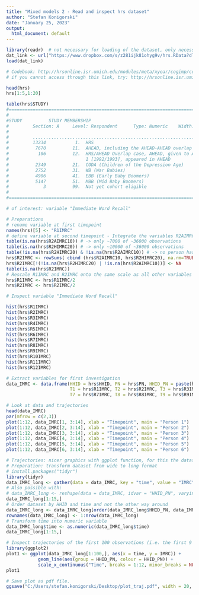 ```yaml
---
title: "Mixed models 2 - Read and inspect hrs dataset"
author: "Stefan Konigorski"
date: "January 25, 2023"
output:
  html_document: default
---
```


```r
library(readr)  # not necessary for loading of the dataset, only necessary to show labels and formatting of the dataset correctly
dat_link <- url("https://www.dropbox.com/s/z281ijk81ohyg9v/hrs.RData?dl=1")
load(dat_link)

# Codebook: http://hrsonline.isr.umich.edu/modules/meta/xyear/cogimp/codebook/cogimp9214a_ri.htm
# if you cannot access through this link, try: http://hrsonline.isr.umich.edu/modules/meta/xyear/cogimp/codebook/cogimp9216_00.html?_ga=2.32439230.1632035919.1574769911-792421365.1574769911 

head(hrs)
hrs[1:5,1:20]

table(hrs$STUDY)
#==========================================================================================
#
#STUDY          STUDY MEMBERSHIP
#         Section: A     Level: Respondent      Type: Numeric    Width: 2   Decimals: 0
#
#         .................................................................................
#         13234           1.  HRS
#          7670          11.  AHEAD, including the AHEAD-AHEAD overlap case
#           106          12.  HRS/AHEAD Overlap case, AHEAD, given to AHEAD after HRS Wave
#                             1 [1992/1993], appeared in AHEAD
#          2349          21.  CODA (Children of the Depression Age)
#          2752          31.  WB (War Babies)
#          4906          41.  EBB (Early Baby Boomers)
#          5147          51.  MBB (Mid Baby Boomers)
#             3          99.  Not yet cohort eligible
#
#==========================================================================================
```

```r
# of interest: variable "Immediate Word Recall"

# Preparations
# rename variable at first timepoint
names(hrs)[5] <- "R1IMRC"
# define variable at second timepoint - Integrate the variables R2AIMRC10 and R2HIMRC20, which both capture different subgroups of the sample at the second timepoint.
table(is.na(hrs$R2AIMRC10)) # -> only ~7000 of ~36000 observations
table(is.na(hrs$R2HIMRC20)) # -> only ~10000 of ~36000 observations
table(!is.na(hrs$R2HIMRC20) & !is.na(hrs$R2AIMRC10)) # -> no person has a value at both variables, i.e. the variables complement each other
hrs$R2IMRC <- rowSums( cbind (hrs$R2AIMRC10, hrs$R2HIMRC20), na.rm=TRUE)
hrs$R2IMRC[!(!is.na(hrs$R2HIMRC20) | !is.na(hrs$R2AIMRC10))] <- NA
table(is.na(hrs$R2IMRC))
# Rescale R1IMRC and R2IMRC onto the same scale as all other variables (measures 3-12 were on a scale of 1-10, measures 1-2 on the scale 1-20)
hrs$R1IMRC <- hrs$R1IMRC/2
hrs$R2IMRC <- hrs$R2IMRC/2
```

```r
# Inspect variable "Immediate Word Recall"

hist(hrs$R1IMRC)
hist(hrs$R2IMRC)
hist(hrs$R3IMRC)
hist(hrs$R4IMRC)
hist(hrs$R5IMRC)
hist(hrs$R6IMRC)
hist(hrs$R7IMRC)
hist(hrs$R8IMRC)
hist(hrs$R9IMRC)
hist(hrs$R10IMRC)
hist(hrs$R11IMRC)
hist(hrs$R12IMRC)
```

```r
# Extract variables for first investigation
data_IMRC <- data.frame(HHID = hrs$HHID, PN = hrs$PN, HHID_PN = paste(hrs$HHID, hrs$PN, sep = "_"),
                        T1 = hrs$R1IMRC, T2 = hrs$R2IMRC, T3 = hrs$R3IMRC, T4 = hrs$R4IMRC, T5 = hrs$R5IMRC, T6 = hrs$R6IMRC,
                        T7 = hrs$R7IMRC, T8 = hrs$R8IMRC, T9 = hrs$R9IMRC, T10 = hrs$R10IMRC, T11 = hrs$R11IMRC, T12 = hrs$R12IMRC)

# Look at data and trajectories
head(data_IMRC)
par(mfrow = c(2,3))
plot(1:12, data_IMRC[1, 3:14], xlab = "Timepoint", main = "Person 1")
plot(1:12, data_IMRC[2, 3:14], xlab = "Timepoint", main = "Person 2")
plot(1:12, data_IMRC[3, 3:14], xlab = "Timepoint", main = "Person 3")
plot(1:12, data_IMRC[4, 3:14], xlab = "Timepoint", main = "Person 4")
plot(1:12, data_IMRC[5, 3:14], xlab = "Timepoint", main = "Person 5")
plot(1:12, data_IMRC[6, 3:14], xlab = "Timepoint", main = "Person 6")
```

```r
# Trajectories: nicer graphics with ggplot function, for this the dataset has to be formatted first
# Preparation: transform dataset from wide to long format
# install.packages("tidyr")
library(tidyr)
data_IMRC_long <- gather(data = data_IMRC, key = "time", value = "IMRC", T1:T12, factor_key=TRUE)
# Also possible with:
# data_IMRC_long <- reshape(data = data_IMRC, idvar = "HHID_PN", varying = names(data_IMRC)[4:15], v.names = "T", direction = "long")
data_IMRC_long[1:15,]
# Order dataset by HHID and time and not the other way around
data_IMRC_long <- data_IMRC_long[order(data_IMRC_long$HHID_PN, data_IMRC_long$time),]
rownames(data_IMRC_long) <- 1:nrow(data_IMRC_long)
# Transform time into numeric variable
data_IMRC_long$time <- as.numeric(data_IMRC_long$time)
data_IMRC_long[1:15,]

# Inspect trajectories of the first 100 observations (i.e. the first 9 persons)
library(ggplot2)
plot1 <- ggplot(data_IMRC_long[1:100,], aes(x = time, y = IMRC)) + 
            geom_line(aes(group = HHID_PN, colour = HHID_PN)) + 
            scale_x_continuous("Time", breaks = 1:12, minor_breaks = NULL, labels = 1:12)
plot1

# Save plot as pdf file.
ggsave("C:/Users/stefan.konigorski/Desktop/plot_traj.pdf", width = 20, height = 10, units = "cm")

```
